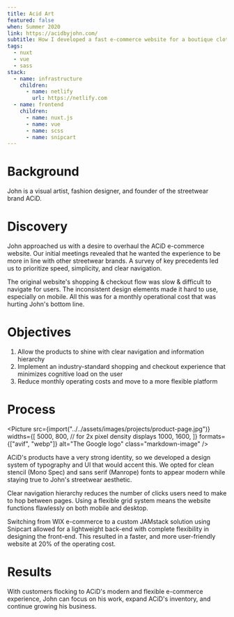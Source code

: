 ```yaml
---
title: Acid Art
featured: false
when: Summer 2020
link: https://acidbyjohn.com/
subtitle: How I developed a fast e-commerce website for a boutique clothing brand
tags:
  - nuxt
  - vue
  - sass
stack:
  - name: infrastructure
    children:
      - name: netlify
        url: https://netlify.com
  - name: frontend
    children:
      - name: nuxt.js
      - name: vue
      - name: scss
      - name: snipcart
---
```



# Background

John is a visual artist, fashion designer, and founder of the streetwear brand ACiD.

# Discovery

John approached us with a desire to overhaul the ACiD e-commerce website. Our initial meetings revealed that he wanted the experience to be more in line with other streetwear brands. A survey of key precedents led us to prioritize speed, simplicity, and clear navigation.

The original website's shopping & checkout flow was slow & difficult to navigate for users. The inconsistent design elements made it hard to use, especially on mobile. All this was for a monthly operational cost that was hurting John's bottom line.

# Objectives

1. Allow the products to shine with clear navigation and information hierarchy
2. Implement an industry-standard shopping and checkout experience that minimizes cognitive load on the user
3. Reduce monthly operating costs and move to a more flexible platform

# Process

<Picture
  src={import("../../assets/images/projects/product-page.jpg")}
  widths={[
    5000, 800,
    // for 2x pixel density displays
    1000, 1600,
  ]}
  formats={["avif", "webp"]}
  alt="The Google logo"
  class="markdown-image"
/>

ACiD's products have a very strong identity, so we developed a design system of typography and UI that would accent this. We opted for clean stencil (Mono Spec) and sans serif (Manrope) fonts to appear modern while staying true to John's streetwear aesthetic.

Clear navigation hierarchy reduces the number of clicks users need to make to hop between pages. Using a flexible grid system means the website functions flawlessly on both mobile and desktop.

Switching from WIX e-commerce to a custom JAMstack solution using Snipcart allowed for a lightweight back-end with complete flexibility in designing the front-end. This resulted in a faster, and more user-friendly website at 20% of the operating cost.

# Results

With customers flocking to ACiD's modern and flexible e-commerce experience, John can focus on his work, expand ACiD's inventory, and continue growing his business.
